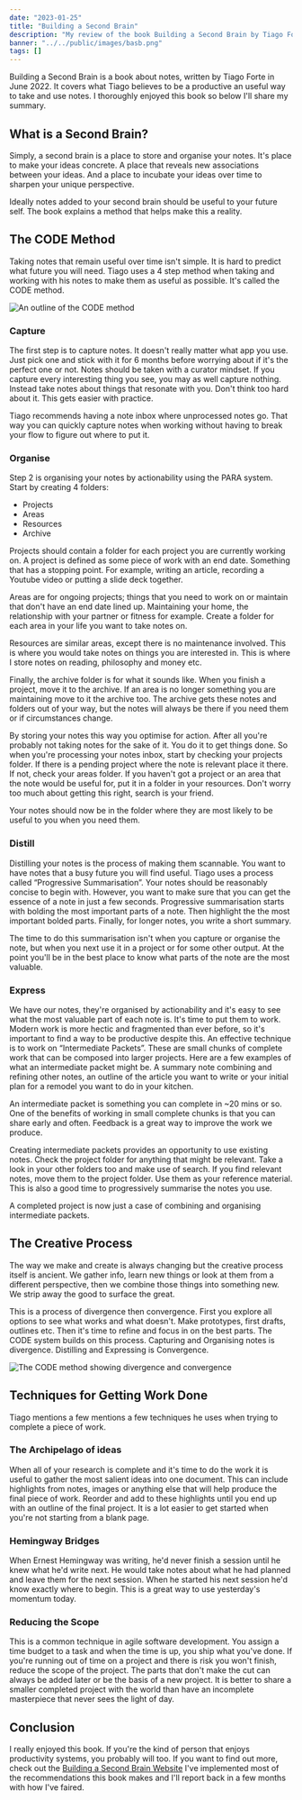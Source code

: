 ```yaml
---
date: "2023-01-25"
title: "Building a Second Brain"
description: "My review of the book Building a Second Brain by Tiago Forte"
banner: "../../public/images/basb.png"
tags: []
---
```


Building a Second Brain is a book about notes, written by Tiago Forte in June 2022. It covers what Tiago believes to be a productive an useful way to take and use notes. I thoroughly enjoyed this book so below I'll share my summary.

## What is a Second Brain?

Simply, a second brain is a place to store and organise your notes. It's place to make your ideas concrete. A place that reveals new associations between your ideas. And a place to incubate your ideas over time to sharpen your unique perspective.

Ideally notes added to your second brain should be useful to your future self. The book explains a method that helps make this a reality.

## The CODE Method

Taking notes that remain useful over time isn't simple. It is hard to predict what future you will need. Tiago uses a 4 step method when taking and working with his notes to make them as useful as possible. It's called the CODE method.

![An outline of the CODE method](/images/basb-code-method.png)

### Capture

The first step is to capture notes. It doesn't really matter what app you use. Just pick one and stick with it for 6 months before worrying about if it's the perfect one or not. Notes should be taken with a curator mindset. If you capture every interesting thing you see, you may as well capture nothing. Instead take notes about things that resonate with you. Don't think too hard about it. This gets easier with practice.

Tiago recommends having a note inbox where unprocessed notes go. That way you can quickly capture notes when working without having to break your flow to figure out where to put it.

### Organise

Step 2 is organising your notes by actionability using the PARA system. Start by creating 4 folders:

- Projects
- Areas
- Resources
- Archive

Projects should contain a folder for each project you are currently working on. A project is defined as some piece of work with an end date. Something that has a stopping point. For example, writing an article, recording a Youtube video or putting a slide deck together.

Areas are for ongoing projects; things that you need to work on or maintain that don't have an end date lined up. Maintaining your home, the relationship with your partner or fitness for example. Create a folder for each area in your life you want to take notes on.

Resources are similar areas, except there is no maintenance involved. This is where you would take notes on things you are interested in. This is where I store notes on reading, philosophy and money etc.

Finally, the archive folder is for what it sounds like. When you finish a project, move it to the archive. If an area is no longer something you are maintaining move to it the archive too. The archive gets these notes and folders out of your way, but the notes will always be there if you need them or if circumstances change.

By storing your notes this way you optimise for action. After all you're probably not taking notes for the sake of it. You do it to get things done. So when you're processing your notes inbox, start by checking your projects folder. If there is a pending project where the note is relevant place it there. If not, check your areas folder. If you haven't got a project or an area that the note would be useful for, put it in a folder in your resources. Don't worry too much about getting this right, search is your friend.

Your notes should now be in the folder where they are most likely to be useful to you when you need them.

### Distill

Distilling your notes is the process of making them scannable. You want to have notes that a busy future you will find useful. Tiago uses a process called “Progressive Summarisation”. Your notes should be reasonably concise to begin with. However, you want to make sure that you can get the essence of a note in just a few seconds. Progressive summarisation starts with bolding the most important parts of a note. Then highlight the the most important bolded parts. Finally, for longer notes, you write a short summary.

The time to do this summarisation isn't when you capture or organise the note, but when you next use it in a project or for some other output. At the point you'll be in the best place to know what parts of the note are the most valuable.

### Express

We have our notes, they're organised by actionability and it's easy to see what the most valuable part of each note is. It's time to put them to work. Modern work is more hectic and fragmented than ever before, so it's important to find a way to be productive despite this. An effective technique is to work on “Intermediate Packets”. These are small chunks of complete work that can be composed into larger projects. Here are a few examples of what an intermediate packet might be. A summary note combining and refining other notes, an outline of the article you want to write or your initial plan for a remodel you want to do in your kitchen.

An intermediate packet is something you can complete in ~20 mins or so. One of the benefits of working in small complete chunks is that you can share early and often. Feedback is a great way to improve the work we produce.

Creating intermediate packets provides an opportunity to use existing notes. Check the project folder for anything that might be relevant. Take a look in your other folders too and make use of search. If you find relevant notes, move them to the project folder. Use them as your reference material. This is also a good time to progressively summarise the notes you use.

A completed project is now just a case of combining and organising intermediate packets.

## The Creative Process

The way we make and create is always changing but the creative process itself is ancient. We gather info, learn new things or look at them from a different perspective, then we combine those things into something new. We strip away the good to surface the great.

This is a process of divergence then convergence. First you explore all options to see what works and what doesn't. Make prototypes, first drafts, outlines etc. Then it's time to refine and focus in on the best parts. The CODE system builds on this process. Capturing and Organising notes is divergence. Distilling and Expressing is Convergence.

![The CODE method showing divergence and convergence](/images/basb-code-divergence-convergence.png)

## Techniques for Getting Work Done

Tiago mentions a few mentions a few techniques he uses when trying to complete a piece of work.

### The Archipelago of ideas

When all of your research is complete and it's time to do the work it is useful to gather the most salient ideas into one document. This can include highlights from notes, images or anything else that will help produce the final piece of work. Reorder and add to these highlights until you end up with an outline of the final project. It is a lot easier to get started when you're not starting from a blank page.

### Hemingway Bridges

When Ernest Hemingway was writing, he'd never finish a session until he knew what he'd write next. He would take notes about what he had planned and leave them for the next session. When he started his next session he'd know exactly where to begin. This is a great way to use yesterday's momentum today.

### Reducing the Scope

This is a common technique in agile software development. You assign a time budget to a task and when the time is up, you ship what you've done. If you're running out of time on a project and there is risk you won't finish, reduce the scope of the project. The parts that don't make the cut can always be added later or be the basis of a new project. It is better to share a smaller completed project with the world than have an incomplete masterpiece that never sees the light of day.

## Conclusion

I really enjoyed this book. If you're the kind of person that enjoys productivity systems, you probably will too. If you want to find out more, check out the [Building a Second Brain Website](https://buildingasecondbrain.com) I've implemented most of the recommendations this book makes and I'll report back in a few months with how I've faired.
